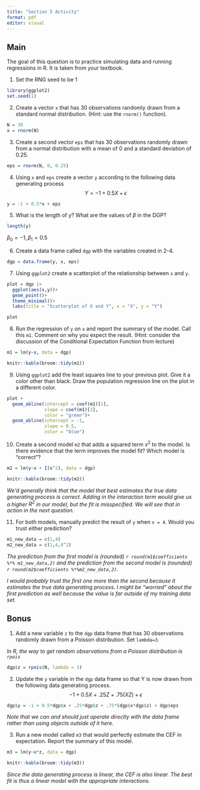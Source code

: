```yaml
---
title: "Section 5 Activity"
format: pdf
editor: visual
---
```


## Main

The goal of this question is to practice simulating data and running regressions in R. It is taken from your textbook.

1.  Set the RNG seed to be 1

```r
library(ggplot2)
set.seed(1) 
```

2.  Create a vector `x` that has 30 observations randomly drawn from a standard normal distribution. (Hint: use the `rnorm()` function).

```r
N = 30 
x = rnorm(N) 
```

3.  Create a second vector `eps` that has 30 observations randomly drawn from a normal distribution with a mean of 0 and a standard deviation of 0.25.

```r
eps = rnorm(N, 0, 0.25) 
```

4.  Using `x` and `eps` create a vector `y` according to the following data generating process $$Y = -1 + 0.5X + \epsilon$$

```r
y = -1 + 0.5*x + eps

```

5.  What is the length of y? What are the values of $\beta$ in the DGP?

```r
length(y)
```

$\beta_0 = -1, \beta_1 = 0.5$

6.  Create a data frame called `dgp` with the variables created in 2-4.

```r
dgp = data.frame(y, x, eps) 
```

7.  Using `ggplot2` create a scatterplot of the relationship between `x` and `y`.

```r
plot = dgp |> 
  ggplot(aes(x,y))+ 
  geom_point()+ 
  theme_minimal()+ 
  labs(title = "Scatterplot of X and Y", x = "X", y = "Y")

plot 
```

8.  Run the regression of `y` on `x` and report the summary of the model. Call this `m1`. Comment on why you expect the result. (Hint: consider the discussion of the Conditional Expectation Function from lecture)

```r
m1 = lm(y~x, data = dgp)
```

```r
knitr::kable(broom::tidy(m1)) 
```

9.  Using `ggplot2` add the least squares line to your previous plot. Give it a color other than black. Draw the population regression line on the plot in a different color.

```r
plot + 
  geom_abline(intercept = coef(m1)[1], 
              slope = coef(m1)[2], 
              color = "green")+ 
  geom_abline(intercept = -1, 
              slope = 0.5, 
              color = "blue") 
```

10. Create a second model `m2` that adds a squared term $x^2$ to the model. Is there evidence that the term improves the model fit? Which model is "correct"?

```r
m2 = lm(y~x + I(x^2), data = dgp)
```

```r
knitr::kable(broom::tidy(m2)) 
```

*We'd generally think that the model that best estimates the true data generating process is correct. Adding in the interaction term would give us a higher $R^2$ in our model, but the fit is misspecified. We will see that in action in the next question.*

11. For both models, manually predict the result of `y` when `x = 4`. Would you trust either prediction?

```r
m1_new_data = c(1,4)
m2_new_data = c(1,4,4^2)
```

*The prediction from the first model is (rounded) `r round(m1$coefficients %*% m1_new_data,2)` and the prediction from the second model is (rounded) `r round(m2$coefficients %*%m2_new_data,2)`.*

*I would probably trust the first one more than the second because it estimates the true data generating process. I might be "worried" about the first prediction as well because the value is far outside of my training data set.*

## Bonus

1.  Add a new variable `z` to the  `dgp` data frame that has 30 observations randomly drawn from a Poisson distribution. Set `lambda=3`.

*In R, the way to get random observations from a Poisson distribution is `rpois`*

```r
dgp$z = rpois(N, lambda = 3) 
```


2.  Update the `y` variable in the `dgp` data frame so that Y is now drawn from the following data generating process. $$-1 + 0.5X + .25Z + .75(XZ) + \epsilon$$

```r
dgp$y = -1 + 0.5*dgp$x + .25*dgp$z + .75*(dgp$x*dgp$z) + dgp$eps 
```

*Note that we can and should just operate directly with the data frame rather than using objects outside of it here.*

3.  Run a new model called `m3` that would perfectly estimate the CEF in expectation. Report the summary of this model.

```r
m3 = lm(y~x*z, data = dgp)
```

```r
knitr::kable(broom::tidy(m3)) 
```

*Since the data generating process is linear, the CEF is also linear. The best fit is thus a linear model with the appropriate interactions.*